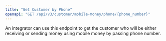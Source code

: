 ```yaml
---
title: "Get Customer by Phone"
openapi: "GET /api/v3/customer/mobile-money/phone/{phone_number}"
---
```


An integrator can use this endpoint to get the customer who will be either receiving or sending money using mobile money by passing phone number.
